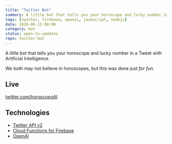 ```yaml
---
title: "Twitter Bot"
summary: A little bot that tells you your horoscope and lucky number in a Tweet with A.I.
tags: [twitter, firebase, openai, javascript, nodejs]
date: 2020-09-13 08:00
category: bot
status: open-to-updates
repo: twitter-bot
---
```


A little bot that tells you your horoscope and lucky number in a Tweet with Artificial Intelligence.

We both may not believe in horoscopes, but this was done _just for fun_.

## Live

[twitter.com/horoscopoAI](https://twitter.com/horoscopoAI)

## Technologies

- [Twitter API v2](https://developer.twitter.com/en/docs/twitter-api)
- [Cloud Functions for Firebase](https://firebase.google.com/docs/functions)
- [OpenAI](https://openai.com/)
